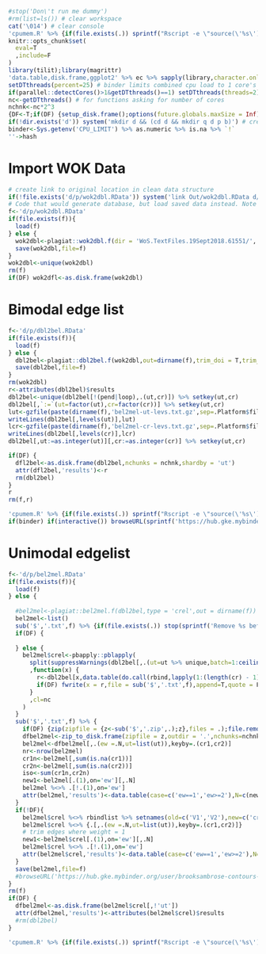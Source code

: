 ```r
#stop('Don\'t run me dummy')
#rm(list=ls()) # clear workspace
cat('\014') # clear console
'cpumem.R' %>% {if(file.exists(.)) sprintf("Rscript -e \"source(\'%s\')\"",.)} %>% system(wait = F)
knitr::opts_chunk$set(
  eval=T
  ,include=F
)
library(tilit);library(magrittr)
'data.table,disk.frame,ggplot2' %>% ec %>% sapply(library,character.only = T) %>% invisible # load packages
setDTthreads(percent=25) # binder limits combined cpu load to 1 core's worth, so core use should be discounted
if(parallel::detectCores()>1&getDTthreads()==1) setDTthreads(threads=2)
nc<-getDTthreads() # for functions asking for number of cores
nchnk<-nc*2^3
{DF<-T;if(DF) {setup_disk.frame();options(future.globals.maxSize = Inf)}} # set up disk frame
if(!dir.exists('d')) system('mkdir d && (cd d && mkdir q d p b)') # create data directory structure if it doesn't exist
binder<-Sys.getenv('CPU_LIMIT') %>% as.numeric %>% is.na %>% `!`
''->hash
```
# Import WOK Data

```r
# create link to original location in clean data structure 
if(!file.exists('d/p/wok2dbl.RData')) system('link Out/wok2dbl.RData d/p/wok2dbl.RData')
# Code that would generate database, but load saved data instead. Note original WOK records absent from repository.
f<-'d/p/wok2dbl.RData'
if(file.exists(f)){
  load(f)
} else {
  wok2dbl<-plagiat::wok2dbl.f(dir = 'WoS.TextFiles.19Sept2018.61551/', out = 'Out')
  save(wok2dbl,file=f)
}
wok2dbl<-unique(wok2dbl)
rm(f)
if(DF) wok2dfl<-as.disk.frame(wok2dbl)
```

<!--
## WOK Descriptives

```r
nut<-wok2dbl[,id %>% unique %>% length]
n<-wok2dbl['CR',on='field',.N,by=val][,table(N)] %>% {data.table(N=as.integer(names(.)),nn=as.integer(.))}
n[,cs:=cumsum(nn)]
n[,cp:=round(cs/max(cs),4)]
n[,rcs:=cumsum(nn %>% rev)]
n[rcs>=180542]
n
n[,rcs:=NULL]
n
n %>% setorder(-N)
n
n[,rcs:=cumsum(nn)]
n
n[rcs>=180542]
n[rcs<180542]
wok2dbl['CR',on='field',unique(val) %>% length]

```
-->

# Bimodal edge list

```r
f<-'d/p/dbl2bel.RData'
if(file.exists(f)){
  load(f)
} else {
  dbl2bel<-plagiat::dbl2bel.f(wok2dbl,out=dirname(f),trim_doi = T,trim_anon = T,trim_loops = T,capitalize = T,trim_pendants = T) %>% invisible
  save(dbl2bel,file=f)
}
rm(wok2dbl)
r<-attributes(dbl2bel)$results
dbl2bel<-unique(dbl2bel[!(pend|loop),.(ut,cr)]) %>% setkey(ut,cr)
dbl2bel[,`:=`(ut=factor(ut),cr=factor(cr))] %>% setkey(ut,cr)
lut<-gzfile(paste(dirname(f),'bel2mel-ut-levs.txt.gz',sep=.Platform$file.sep),'w')
writeLines(dbl2bel[,levels(ut)],lut)
lcr<-gzfile(paste(dirname(f),'bel2mel-cr-levs.txt.gz',sep=.Platform$file.sep),'w')
writeLines(dbl2bel[,levels(cr)],lcr)
dbl2bel[,ut:=as.integer(ut)][,cr:=as.integer(cr)] %>% setkey(ut,cr)

if(DF) {
  dfl2bel<-as.disk.frame(dbl2bel,nchunks = nchnk,shardby = 'ut')
  attr(dfl2bel,'results')<-r
  rm(dbl2bel)
}
r
rm(f,r)
```

<!--
```r
f<-'d/q/memtest.RData'
if(F) if(file.exists(f)){
  load(f)
  ggplot(data=mt,aes(y=byt,x=ix)) + geom_jitter(aes(color=factor(ix)) )+ scale_x_log10()  + scale_y_continuous(trans='log2') + geom_smooth(method = 'lm',formula=y~poly(x,2))
} else {
  mt<-list()
  setkey(dbl2bel,ut,cr)
  for(ix in 10^(1:4)) mt[[as.character(ix)]]<-data.table(
    ix=ix,byt=
      pbapply::pbreplicate(
        n = 100,
        object.size(
          dbl2bel[sample(ut,ix),data.table(do.call(rbind,lapply(1:(length(cr) - 1), function(y) matrix(cr[c(rep(y,length(cr) - y), (y + 1):length(cr))], ncol = 2)))),by = ut] %>% setnames(old=c('V1','V2'),new=c('cr1','cr2'))
        )
        ,simplify = T,cl=2)
  )
  mt<-rbindlist(mt)
  save(mt,file=f)
}
rm(f)
```
-->

```r
'cpumem.R' %>% {if(file.exists(.)) sprintf("Rscript -e \"source(\'%s\')\"",.)} %>% system(wait = F)
if(binder) if(interactive()) browseURL(sprintf('https://hub.gke.mybinder.org/user/brooksambrose-contours-%s/rstudio/export/cpumem.png?name=cpumem.png&file=~cpumem.png',hash))
```

# Unimodal edgelist

```r
f<-'d/p/bel2mel.RData'
if(file.exists(f)){
  load(f)
} else {
  
  #bel2mel<-plagiat::bel2mel.f(dbl2bel,type = 'crel',out = dirname(f))
  bel2mel<-list()
  sub('$','.txt',f) %>% {if(file.exists(.)) stop(sprintf('Remove %s before writing new lines.',.))}
  if(DF) {
    
  } else {
    bel2mel$crel<-pbapply::pblapply(
      split(suppressWarnings(dbl2bel[,.(ut=ut %>% unique,batch=1:ceiling((ut %>% unique %>% length)/100))])[,.(ut,batch=sort(batch))],by = 'batch',keep.by = F)
      ,function(x) {
        r<-dbl2bel[x,data.table(do.call(rbind,lapply(1:(length(cr) - 1), function(y) matrix(cr[c(rep(y,length(cr) - y), (y + 1):length(cr))], ncol = 2)))),by = ut] %>% setnames(old=c('V1','V2'),new=c('cr1','cr2'))
        if(DF) fwrite(x = r,file = sub('$','.txt',f),append=T,quote = F,sep = '\t',nThread = 1) else r
      }
      ,cl=nc
    )
  }
  sub('$','.txt',f) %>% {
    if(DF) {zip(zipfile = {z<-sub('$','.zip',.);z},files = .);file.remove(.)}
    dfbel2mel<-zip_to_disk.frame(zipfile = z,outdir = '.',nchunks=nchnk,shardby=ec('cr1,cr2'))[[1]]
    bel2mel<-dfbel2mel[,.(ew =.N,ut=list(ut)),keyby=.(cr1,cr2)]
    nr<-nrow(bel2mel)
    cr1n<-bel2mel[,sum(is.na(cr1))]
    cr2n<-bel2mel[,sum(is.na(cr2))]
    iso<-sum(cr1n,cr2n)
    new1<-bel2mel[.(1),on='ew'][,.N]
    bel2mel %<>% .[!.(1),on='ew']
    attr(bel2mel,'results')<-data.table(case=c('ew==1','ew>=2'),N=c(new1,nrow(bel2mel)))[,prop:=N/sum(N)]
  } 
  if(!DF){
    bel2mel$crel %<>% rbindlist %>% setnames(old=c('V1','V2'),new=c('cr1','cr2'))
    bel2mel$crel %<>% {.[,.(ew =.N,ut=list(ut)),keyby=.(cr1,cr2)]}
    # trim edges where weight = 1
    new1<-bel2mel$crel[.(1),on='ew'][,.N]
    bel2mel$crel %<>% .[!.(1),on='ew']
    attr(bel2mel$crel,'results')<-data.table(case=c('ew==1','ew>=2'),N=c(new1,bel2mel$crel[,.N]))[,prop:=N/sum(N)]
  }
  save(bel2mel,file=f)
  #browseURL('https://hub.gke.mybinder.org/user/brooksambrose-contours-p6m7z449/rstudio/export/bel2mel.RData?name=bel2mel.RData&file=~%2Fd%2Fp%2Fbel2mel.RData')
}
rm(f)
if(DF) {
  dfbel2mel<-as.disk.frame(bel2mel$crel[,!'ut'])
  attr(dfbel2mel,'results')<-attributes(bel2mel$crel)$results
  #rm(dbl2bel)
}

```

```r
'cpumem.R' %>% {if(file.exists(.)) sprintf("Rscript -e \"source(\'%s\')\"",.)} %>% system(wait = F)

```

<!--
# Unimodal graph

```r
library(igraph)
load('Out/el.RData')
g<-graph_from_edgelist(el %>% as.matrix)
V(g)$type<-grepl('^WOS:',V(g)$name)
system.time(cg<-cluster_louvain(as.undirected(g)))
ct<-apply(cg$memberships,1,function(x) x %>% table %>% sort(decreasing = T))
View(ct)
system.time(gcr<-bipartite_projection(g,which='false'))
save(gcr,file='Out/gcr.RData')

# count 
load('Out/gcr.RData')
system.time(et<-E(gcr)$weight %>% table %>% prop.table %>% `*`(100))
cbind(round(et,4))[1:10,]

# keep only edge weights greater than 1
gcr<-subgraph.edges(gcr,which(E(gcr)$weight>1))
save(gcr,file='Out/gcr_cull.RData')

# cluster culled graph
system.time(cgr<-cluster_louvain(gcr))
save(cgr,file='Out/cgr_culled.RData')

# rename cluster ids to be in sequence by size
sm<-list()
for(i in 1:nrow(cgr$memberships)) sm[[i]]<-factor(cgr$memberships[i,],levels=order(table(cgr$memberships[i,]),decreasing = T))
sm<-do.call(data.table,sm)
setnames(sm,paste0('h',ncol(sm):1))
sm[,cr:=cgr$names]
sm[,m:=as.integer(h1)] %>% setkey(m)
```

-->
